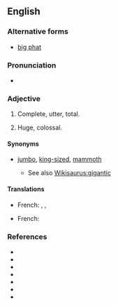 ==English==
===Alternative forms===
* [[big phat]]

===Pronunciation===
* {{IPA|/ˈbɪɡ.fæt/}}

===Adjective===
{{en-adj|head=[[big]] [[fat]]|-}}

# {{idiomatic|pejorative}} Complete, utter, total.
# {{idiomatic|colloquial}} Huge, colossal.

====Synonyms====
* {{sense|huge}} [[jumbo]], [[king-sized]], [[mammoth]]
** See also [[Wikisaurus:gigantic]]

====Translations====
{{trans-top|complete}}
* French: {{t+|fr|gros}}, {{t+|fr|sacré}}, {{t+|fr|intégral}}
{{trans-mid}}
{{trans-bottom}}

{{trans-top|huge}}
* French: {{t-|fr|bon gros}}
{{trans-mid}}
{{trans-bottom}}

===References===
* {{w|Big Fat Liar}}
* {{w|Garfield: Big Fat Hairy Deal}}
* {{w|Big Fat Awesome House Party}}
* {{w|Rush Limbaugh Is a Big Fat Idiot and Other Observations}}
* {{w|My Big Fat Greek Wedding}}
* {{w|My Big Fat Obnoxious Fiance}}
* {{w|My Big Fat Independent Movie}}